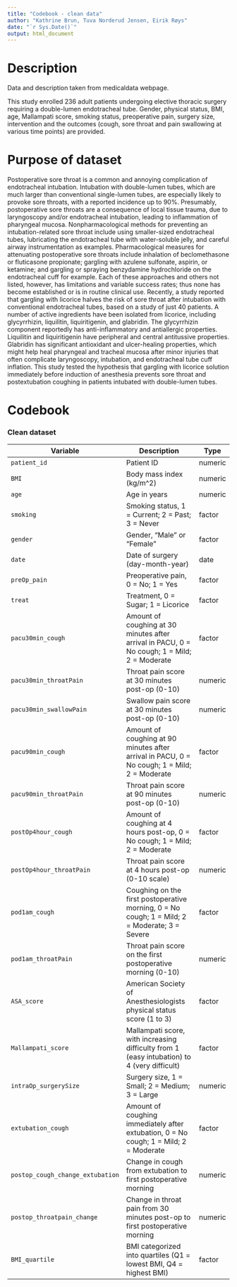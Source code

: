```yaml
---
title: "Codebook - clean data"
author: "Kathrine Brun, Tuva Norderud Jensen, Eirik Røys"
date: "`r Sys.Date()`"
output: html_document
---
```


# Description

Data and description taken from medicaldata webpage.

This study enrolled 236 adult patients undergoing elective thoracic surgery requiring a double-lumen endotracheal tube. Gender, physical status, BMI, age, Mallampati score, smoking status, preoperative pain, surgery size, intervention and the outcomes (cough, sore throat and pain swallowing at various time points) are provided.


# Purpose of dataset

Postoperative sore throat is a common and annoying complication of endotracheal intubation. Intubation with double-lumen tubes, which are much larger than conventional single-lumen tubes, are especially likely to provoke sore throats, with a reported incidence up to 90%. Presumably, postoperative sore throats are a consequence of local tissue trauma, due to laryngoscopy and/or endotracheal intubation, leading to inflammation of pharyngeal mucosa.\ Nonpharmacological methods for preventing an intubation-related sore throat include using smaller-sized endotracheal tubes, lubricating the endotracheal tube with water-soluble jelly, and careful airway instrumentation as examples. Pharmacological measures for attenuating postoperative sore throats include inhalation of beclomethasone or fluticasone propionate; gargling with azulene sulfonate, aspirin, or ketamine; and gargling or spraying benzydamine hydrochloride on the endotracheal cuff for example. Each of these approaches and others not listed, however, has limitations and variable success rates; thus none has become established or is in routine clinical use.\ Recently, a study reported that gargling with licorice halves the risk of sore throat after intubation with conventional endotracheal tubes, based on a study of just 40 patients. A number of active ingredients have been isolated from licorice, including glycyrrhizin, liquilitin, liquiritigenin, and glabridin. The glycyrrhizin component reportedly has anti-inflammatory and antiallergic properties. Liquilitin and liquiritigenin have peripheral and central antitussive properties. Glabridin has significant antioxidant and ulcer-healing properties, which might help heal pharyngeal and tracheal mucosa after minor injuries that often complicate laryngoscopy, intubation, and endotracheal tube cuff inflation.\ This study tested the hypothesis that gargling with licorice solution immediately before induction of anesthesia prevents sore throat and postextubation coughing in patients intubated with double-lumen tubes.


# Codebook

### Clean dataset

| Variable                    | Description                                                                                                                  | Type    |
|-----------------------------|------------------------------------------------------------------------------------------------------------------------------|---------|
| `patient_id`                | Patient ID                                                                                                                   | numeric |
| `BMI`                       | Body mass index (kg/m^2)                                                                                                     | numeric |
| `age`                       | Age in years                                                                                                                 | numeric |
| `smoking`                   | Smoking status, 1 = Current; 2 = Past; 3 = Never                                                                             | factor  |
| `gender`                    | Gender, "Male" or "Female"                                                                                                   | factor  |
| `date`                      | Date of surgery (day-month-year)                                                                                              | date    |
| `preOp_pain`                | Preoperative pain, 0 = No; 1 = Yes                                                                                            | factor  |
| `treat`                     | Treatment, 0 = Sugar; 1 = Licorice                                                                                            | factor  |
| `pacu30min_cough`           | Amount of coughing at 30 minutes after arrival in PACU, 0 = No cough; 1 = Mild; 2 = Moderate                                  | factor  |
| `pacu30min_throatPain`      | Throat pain score at 30 minutes post-op (0-10)                                                                          | numeric |
| `pacu30min_swallowPain`     | Swallow pain score at 30 minutes post-op (0-10)                                                                         | numeric |
| `pacu90min_cough`           | Amount of coughing at 90 minutes after arrival in PACU, 0 = No cough; 1 = Mild; 2 = Moderate                                  | factor  |
| `pacu90min_throatPain`      | Throat pain score at 90 minutes post-op (0-10)                                                                          | numeric |
| `postOp4hour_cough`         | Amount of coughing at 4 hours post-op, 0 = No cough; 1 = Mild; 2 = Moderate                                                   | factor  |
| `postOp4hour_throatPain`    | Throat pain score at 4 hours post-op (0-10 scale)                                                                             | numeric |
| `pod1am_cough`              | Coughing on the first postoperative morning, 0 = No cough; 1 = Mild; 2 = Moderate; 3 = Severe                                 | factor  |
| `pod1am_throatPain`         | Throat pain score on the first postoperative morning (0-10)                                                             | numeric |
| `ASA_score`                 | American Society of Anesthesiologists physical status score (1 to 3)                                                          | factor  |
| `Mallampati_score`          | Mallampati score, with increasing difficulty from 1 (easy intubation) to 4 (very difficult)                                   | factor  |
| `intraOp_surgerySize`       | Surgery size, 1 = Small; 2 = Medium; 3 = Large                                                                                | numeric |
| `extubation_cough`          | Amount of coughing immediately after extubation, 0 = No cough; 1 = Mild; 2 = Moderate                                         | factor  |
| `postop_cough_change_extubation` | Change in cough from extubation to first postoperative morning                | numeric |
| `postop_throatpain_change`  | Change in throat pain from 30 minutes post-op to first postoperative morning | numeric |
| `BMI_quartile`              | BMI categorized into quartiles (Q1 = lowest BMI, Q4 = highest BMI)                                                            | factor  |




